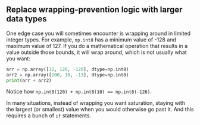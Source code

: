 ## Replace wrapping-prevention logic with larger data types

One edge case you will sometimes encounter is wrapping around in limited integer types.
For example, `np.int8` has a minimum value of -128 and maximum value of 127.
If you do a mathematical operation that results in a value outside those bounds, it will wrap around, which is not usually what you want:

```python
arr = np.array([12, 120, -120], dtype=np.int8)
arr2 = np.array([100, 10, -13], dtype=np.int8)
print(arr + arr2)
```

Notice how `np.int8(120) + np.int8(10) == np.int8(-126)`.

In many situations, instead of wrapping you want saturation, staying with the largest (or smallest) value when you would otherwise go past it.
And this requires a bunch of `if` statements.
